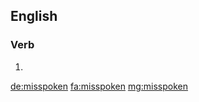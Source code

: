 ==English==

===Verb===
{{head|en}}

# {{en-past of|misspeak}}

[[de:misspoken]]
[[fa:misspoken]]
[[mg:misspoken]]